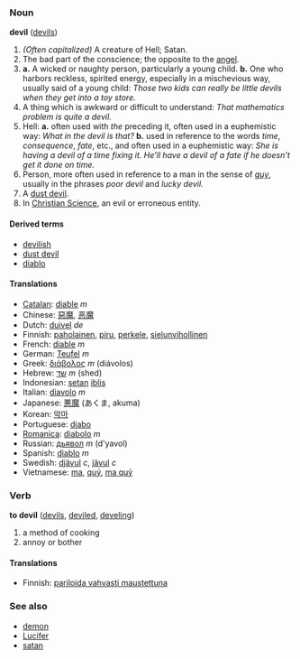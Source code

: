 ===Noun===
'''devil''' ([[devils]])

#''(Often capitalized)'' A creature of Hell; Satan.
#The bad part of the conscience; the opposite to the [[angel]].
#'''a.''' A wicked or naughty person, particularly a young child.  '''b.''' One who harbors reckless, spirited energy, especially in a mischevious way, usually said of a young child:  ''Those two kids can really be little devils when they get into a toy store.''
#A thing which is awkward or difficult to understand:  ''That mathematics problem is quite a devil.''
#Hell: '''a.''' often used with ''the'' preceding it, often used in a euphemistic way:  ''What in the devil is that?''  '''b.''' used in reference to the words ''time'', ''consequence'', ''fate'', etc., and often used in a euphemistic way:  ''She is having a devil of a time fixing it.  He'll have a devil of a fate if he doesn't get it done on time.''
#Person, more often used in reference to a man in the sense of ''[[guy]]'', usually in the phrases ''poor devil'' and ''lucky devil''.
#A [[dust devil]].
#In [[Christian Science]], an evil or erroneous entity.

====Derived terms====
*[[devilish]]
*[[dust devil]]
*[[diablo]]

====Translations====
*[[Catalan]]: [[diable]] ''m''
*Chinese: [[惡魔]], [[恶魔]]
*Dutch: [[duivel]] ''de''
*Finnish: [[paholainen]], [[piru]], [[perkele]], [[sielunvihollinen]]
*French: [[diable]] ''m''
*German: [[Teufel]] ''m''
*Greek: [[διάβολος]] ''m'' (di&aacute;volos)
*Hebrew: [[שד]] ''m'' (shed)
*Indonesian: [[setan]] [[iblis]]
*Italian: [[diavolo]] ''m''
*Japanese: [[悪魔]] (あくま, akuma)
*Korean: [[악마]]
*Portuguese: [[diabo]]
*[[Romanica]]: [[diabolo]] ''m''
*Russian: [[дьявол]] ''m'' (d'yavol)
*Spanish: [[diablo]] ''m''
*Swedish: [[djävul]] ''c'', [[jävul]] ''c''
*Vietnamese: [[ma#Vietnamese|ma]], [[quỷ]], [[ma quỷ]]

===Verb===
'''to devil''' ([[devils]], [[deviled]], [[develing]])

# a method of cooking
# annoy or bother

====Translations====
*Finnish: [[pariloida vahvasti maustettuna]]

===See also===
*[[demon]]
*[[Lucifer]]
*[[satan]]<!-- capitalisation? -->